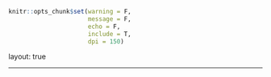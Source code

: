 ```r
knitr::opts_chunk$set(warning = F,
                      message = F,
                      echo = F,
                      include = T,
                      dpi = 150)


```

layout: true
  
<div class="dk-footer">
<span>
<!-- <a href="https://rfortherestofus.com/" target="_blank">David Keyes / R for the Rest of Us -->
</a>
</span>
</div> 

---